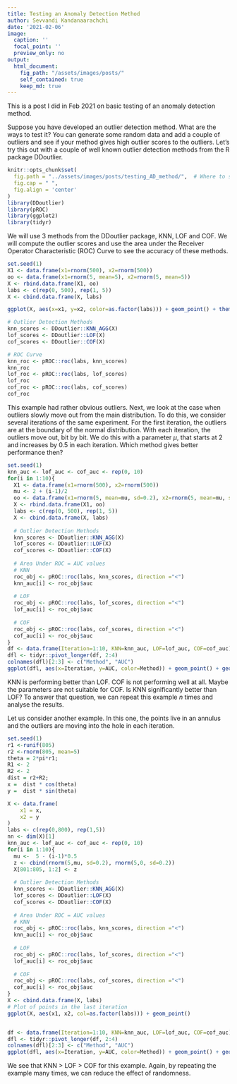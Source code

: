 ```yaml
---
title: Testing an Anomaly Detection Method
author: Sevvandi Kandanaarachchi
date: '2021-02-06'
image:
  caption: ''
  focal_point: ''
  preview_only: no
output: 
  html_document:
    fig_path: "/assets/images/posts/"
    self_contained: true
    keep_md: true  
---
```

This is a post I did in Feb 2021 on basic testing of an anomaly detection method. 

Suppose you have developed an outlier detection method. What are the ways to test it? You can generate some random data and  add a couple of outliers and see if your method gives high outlier scores to the outliers. Let's try this out with a couple of well known outlier detection methods from the R package DDoutlier.

```r
knitr::opts_chunk$set(
  fig.path = "../assets/images/posts/testing_AD_method/",  # Where to save files
  fig.cap = " ",
  fig.align = 'center'
)
library(DDoutlier)
library(pROC)
library(ggplot2)
library(tidyr)
```

We will use 3 methods from the DDoutlier package, KNN, LOF and COF. We will compute the outlier scores and use the area under the Receiver Operator Characteristic (ROC) Curve to see the accuracy of these methods. 

```r
set.seed(1)
X1 <- data.frame(x1=rnorm(500), x2=rnorm(500))
oo <- data.frame(x1=rnorm(5, mean=5), x2=rnorm(5, mean=5))
X <- rbind.data.frame(X1, oo)
labs <- c(rep(0, 500), rep(1, 5))
X <- cbind.data.frame(X, labs)

ggplot(X, aes(x=x1, y=x2, color=as.factor(labs))) + geom_point() + theme_bw()

# Outlier Detection Methods
knn_scores <- DDoutlier::KNN_AGG(X)
lof_scores <- DDoutlier::LOF(X)
cof_scores <- DDoutlier::COF(X)

# ROC Curve
knn_roc <- pROC::roc(labs, knn_scores)
knn_roc
lof_roc <- pROC::roc(labs, lof_scores)
lof_roc
cof_roc <- pROC::roc(labs, cof_scores)
cof_roc
```

This example had rather obvious outliers. Next, we look at the case when outliers slowly move out from the main distribution. To do this, we consider several iterations of the same experiment. For the first iteration, the outliers are at the boundary of the normal distribution. With each iteration, the outliers move out, bit by bit. We do this with  a parameter $\mu$, that starts at 2 and increases by 0.5 in each iteration. Which method gives better performance then?
```r
set.seed(1)
knn_auc <- lof_auc <- cof_auc <- rep(0, 10)
for(i in 1:10){
  X1 <- data.frame(x1=rnorm(500), x2=rnorm(500))
  mu <- 2 + (i-1)/2
  oo <- data.frame(x1=rnorm(5, mean=mu, sd=0.2), x2=rnorm(5, mean=mu, sd=0.2))
  X <- rbind.data.frame(X1, oo)
  labs <- c(rep(0, 500), rep(1, 5))
  X <- cbind.data.frame(X, labs)
  
  # Outlier Detection Methods
  knn_scores <- DDoutlier::KNN_AGG(X)
  lof_scores <- DDoutlier::LOF(X)
  cof_scores <- DDoutlier::COF(X)
  
  # Area Under ROC = AUC values
  # KNN
  roc_obj <- pROC::roc(labs, knn_scores, direction ="<")
  knn_auc[i] <- roc_obj$auc
  
  # LOF
  roc_obj <- pROC::roc(labs, lof_scores, direction ="<")
  lof_auc[i] <- roc_obj$auc
  
  # COF
  roc_obj <- pROC::roc(labs, cof_scores, direction ="<")
  cof_auc[i] <- roc_obj$auc
}
df <- data.frame(Iteration=1:10, KNN=knn_auc, LOF=lof_auc, COF=cof_auc)
dfl <- tidyr::pivot_longer(df, 2:4)
colnames(dfl)[2:3] <- c("Method", "AUC")
ggplot(dfl, aes(x=Iteration, y=AUC, color=Method)) + geom_point() + geom_line() + scale_x_continuous(breaks=1:10) + theme_bw()

```
KNN is performing better than LOF. COF is not performing well at all. Maybe the parameters are not suitable for COF. Is KNN significantly better than LOF? To answer that question, we can repeat this example $n$ times and analyse the results. 

Let us consider another example. In this one, the points live in an annulus and the outliers are moving into the hole in each iteration. 

```r
set.seed(1)
r1 <-runif(805)
r2 <-rnorm(805, mean=5)
theta = 2*pi*r1;
R1 <- 2
R2 <- 2
dist = r2+R2;
x =  dist * cos(theta)
y =  dist * sin(theta)

X <- data.frame(
    x1 = x,
    x2 = y
)
labs <- c(rep(0,800), rep(1,5))
nn <- dim(X)[1]
knn_auc <- lof_auc <- cof_auc <- rep(0, 10)
for(i in 1:10){
  mu <-  5 - (i-1)*0.5
  z <- cbind(rnorm(5,mu, sd=0.2), rnorm(5,0, sd=0.2))
  X[801:805, 1:2] <- z
  
  # Outlier Detection Methods
  knn_scores <- DDoutlier::KNN_AGG(X)
  lof_scores <- DDoutlier::LOF(X)
  cof_scores <- DDoutlier::COF(X)
  
  # Area Under ROC = AUC values
  # KNN
  roc_obj <- pROC::roc(labs, knn_scores, direction ="<")
  knn_auc[i] <- roc_obj$auc
  
  # LOF
  roc_obj <- pROC::roc(labs, lof_scores, direction ="<")
  lof_auc[i] <- roc_obj$auc
  
  # COF
  roc_obj <- pROC::roc(labs, cof_scores, direction ="<")
  cof_auc[i] <- roc_obj$auc
}
X <- cbind.data.frame(X, labs)
# Plot of points in the last iteration
ggplot(X, aes(x1, x2, col=as.factor(labs))) + geom_point()


df <- data.frame(Iteration=1:10, KNN=knn_auc, LOF=lof_auc, COF=cof_auc)
dfl <- tidyr::pivot_longer(df, 2:4)
colnames(dfl)[2:3] <- c("Method", "AUC")
ggplot(dfl, aes(x=Iteration, y=AUC, color=Method)) + geom_point() + geom_line() + scale_x_continuous(breaks=1:10) + theme_bw()
```

We see that KNN > LOF > COF for this example. Again, by repeating the example many times, we can reduce the effect of randomness. 
